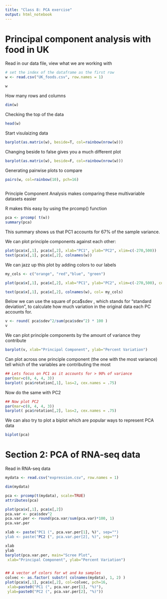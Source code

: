 ```yaml
---
title: "Class 8: PCA exercise"
output: html_notebook
---
```


# Principal component analysis with food in UK

Read in our data file, view what we are working with 

```r

# set the index of the dataframe as the first row
w <- read.csv("UK_foods.csv", row.names = 1)

w

```

How many rows and columns 
```r

dim(w)

```

Checking the top of the data
```r

head(w)

```

Start visulaizing data

```r

barplot(as.matrix(w), beside=T, col=rainbow(nrow(w)))

```

Changing beside to false gives you a much different plot

```r

barplot(as.matrix(w), beside=F, col=rainbow(nrow(w)))

```

Generating pairwise plots to compare 
```r

pairs(w, col=rainbow(10), pch=16)
 

```

Principle Component Analysis makes comparing these multivariable datasets easier

R makes this easy by using the prcomp() function

```r

pca <- prcomp( t(w))
summary(pca)

```

This summary shows us that PC1 accounts for 67% of the sample variance.  

We can plot principle components against each other:

```r

plot(pca$x[,1], pca$x[,2], xlab="PC1", ylab="PC2", xlim=c(-270,500))
text(pca$x[,1], pca$x[,2], colnames(w))

```

We can jazz up this plot by adding colors to our labels

```r

my_cols <- c("orange", "red","blue", "green")

plot(pca$x[,1], pca$x[,2], xlab="PC1", ylab="PC2", xlim=c(-270,500), col = my_cols)

text(pca$x[,1], pca$x[,2], colnames(w), col= my_cols)

```

Below we can use the square of pca$sdev , which stands for “standard deviation”, to calculate how much variation in the original data each PC accounts for.

```r

v <- round( pca$sdev^2/sum(pca$sdev^2) * 100 )
v

```

We can plot principle components by the amount of variance they contribute
```r

barplot(v, xlab="Principal Component", ylab="Percent Variation")

```

Can plot across one principle component (the one with the most variance) tell which of the variables are contributing the most

```r

## Lets focus on PC1 as it accounts for > 90% of variance 
par(mar=c(8, 4, 4, 3))
barplot( pca$rotation[,1], las=2, cex.names = .75)

```

Now do the same with PC2
```r

## Now plot PC2
par(mar=c(8, 4, 4, 3))
barplot( pca$rotation[,2], las=2, cex.names = .75)

```

We can also try to plot a biplot which are popular ways to represent PCA data

```r

biplot(pca)

```

# Section 2: PCA of RNA-seq data

Read in RNA-seq data 

```r
mydata <- read.csv("expression.csv", row.names = 1)

dim(mydata)

pca <- prcomp(t(mydata), scale=TRUE) 
attributes(pca)

plot(pca$x[,1], pca$x[,2]) 
pca.var <- pca$sdev^2 
pca.var.per <- round(pca.var/sum(pca.var)*100, 1) 
pca.var.per

xlab <- paste("PC1 (", pca.var.per[1], %)", sep="")
ylab <- paste("PC2 (", pca.var.per[2], %)", sep="")

xlab 
ylab
barplot(pca.var.per, main="Scree Plot",
 xlab="Principal Component", ylab="Percent Variation")


## A vector of colors for wt and ko samples
colvec <- as.factor( substr( colnames(mydata), 1, 2) )
plot(pca$x[,1], pca$x[,2], col=colvec, pch=16,
 xlab=paste0("PC1 (", pca.var.per[1], "%)"),
 ylab=paste0("PC2 (", pca.var.per[2], "%)")) 
```


